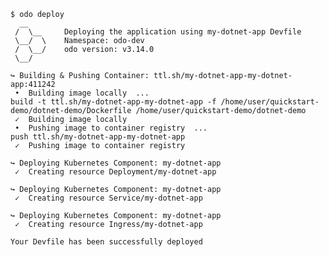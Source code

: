 ```console
$ odo deploy
  __
 /  \__     Deploying the application using my-dotnet-app Devfile
 \__/  \    Namespace: odo-dev
 /  \__/    odo version: v3.14.0
 \__/

↪ Building & Pushing Container: ttl.sh/my-dotnet-app-my-dotnet-app:411242
 •  Building image locally  ...
build -t ttl.sh/my-dotnet-app-my-dotnet-app -f /home/user/quickstart-demo/dotnet-demo/Dockerfile /home/user/quickstart-demo/dotnet-demo
 ✓  Building image locally
 •  Pushing image to container registry  ...
push ttl.sh/my-dotnet-app-my-dotnet-app
 ✓  Pushing image to container registry

↪ Deploying Kubernetes Component: my-dotnet-app
 ✓  Creating resource Deployment/my-dotnet-app

↪ Deploying Kubernetes Component: my-dotnet-app
 ✓  Creating resource Service/my-dotnet-app

↪ Deploying Kubernetes Component: my-dotnet-app
 ✓  Creating resource Ingress/my-dotnet-app

Your Devfile has been successfully deployed

```